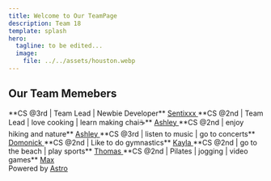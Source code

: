 ```yaml
---
title: Welcome to Our TeamPage
description: Team 18
template: splash
hero:
  tagline: to be edited...
  image:
    file: ../../assets/houston.webp
---
```



## Our Team Memebers

<CardGrid stagger>
	<Card title="Miaoxin Chen" icon="pencil">
	 **CS @3rd | Team Lead | Newbie Developer**
		<span style={{ display: 'inline-flex', alignItems: 'center', gap: '0.3em' }}>
			<Icon name="github"/>
			<a href="https://blog.sentixx.top/CSE110/" target="_blank" rel="noopener noreferrer">
				Sentixxx
			</a>
		</span>
	</Card>
	<Card title="Angel Cortez Gutierrez" icon="pencil">
		**CS @2nd | Team Lead | love cooking | learn making chai☕**
		<span style={{ display: 'inline-flex', alignItems: 'center', gap: '0.3em' }}>
			<Icon name="github"/>
			<a href="https://ashleyzhou1.github.io/cse-110-lab1/" target="_blank" rel="noopener noreferrer">
				Ashley
			</a>
		</span>
	</Card>
	<Card title="Ashley Zhou" icon="pencil">
		**CS @2nd | enjoy hiking and nature**
		<span style={{ display: 'inline-flex', alignItems: 'center', gap: '0.3em' }}>
			<Icon name="github"/>
			<a href="https://ashleyzhou1.github.io/cse-110-lab1/" target="_blank" rel="noopener noreferrer">
				Ashley
			</a>
		</span>
	</Card>
	<Card title="Domonick Marshall" icon="pencil">
		**CS @3rd | listen to music | go to concerts**
		<span style={{ display: 'inline-flex', alignItems: 'center', gap: '0.3em' }}>
			<Icon name="github"/>
			<a href="https://domwrm.github.io/CSE-110-Lab-1/" target="_blank" rel="noopener noreferrer">
				Domonick
			</a>
		</span>
	</Card>
	<Card title="Kayla Phillips" icon="pencil">
		**CS @2nd | Like to do gymnastics**
		<span style={{ display: 'inline-flex', alignItems: 'center', gap: '0.3em' }}>
			<Icon name="github"/>
			<a href="https://kayla-phillips.github.io/CSE110-lab1/" target="_blank" rel="noopener noreferrer">
				Kayla
			</a>
		</span>
	</Card>
	<Card title="Thomas Rocha" icon="pencil">
	  **CS @2nd | go to the beach | play sports**
		<span style={{ display: 'inline-flex', alignItems: 'center', gap: '0.3em' }}>
			<Icon name="github"/>
			<a href="https://thomas-rocha.github.io/user-pages/" target="_blank" rel="noopener noreferrer">
				Thomas
			</a>
		</span>
	</Card>
	<Card title="Max Kim" icon="pencil">
		**CS @2nd | Pilates | jogging | video games**
		<span style={{ display: 'inline-flex', alignItems: 'center', gap: '0.3em' }}>
			<Icon name="github"/>
			<a href="https://max010123e0.github.io/CSE110SP2025/" target="_blank" rel="noopener noreferrer">
				Max
			</a>
		</span>
	</Card>
</CardGrid>

<footer class="site-footer">
  Powered by <a href="https://astro.build" target="_blank">Astro</a>
</footer>
